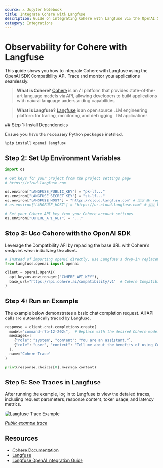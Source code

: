 ```yaml
---
source: ⚠️ Jupyter Notebook
title: Integrate Cohere with Langfuse
description: Guide on integrating Cohere with Langfuse via the OpenAI SDK for observability and debugging.
category: Integrations
---
```


# Observability for Cohere with Langfuse

This guide shows you how to integrate Cohere with Langfuse using the OpenAI SDK Compatibility API. Trace and monitor your applications seamlessly.

> **What is Cohere?** [Cohere](https://docs.cohere.com/docs/) is an AI platform that provides state-of-the-art language models via API, allowing developers to build applications with natural language understanding capabilities.

> **What is Langfuse?** [Langfuse](https://langfuse.com) is an open source LLM engineering platform for tracing, monitoring, and debugging LLM applications.

<Steps>
## Step 1: Install Dependencies

Ensure you have the necessary Python packages installed:


```python
%pip install openai langfuse
```

## Step 2: Set Up Environment Variables


```python
import os

# Get keys for your project from the project settings page
# https://cloud.langfuse.com

os.environ["LANGFUSE_PUBLIC_KEY"] = "pk-lf..." 
os.environ["LANGFUSE_SECRET_KEY"] = "sk-lf..." 
os.environ["LANGFUSE_HOST"] = "https://cloud.langfuse.com" # 🇪🇺 EU region
# os.environ["LANGFUSE_HOST"] = "https://us.cloud.langfuse.com" # 🇺🇸 US region

# Set your Cohere API key from your Cohere account settings
os.environ["COHERE_API_KEY"] = "..."
```

## Step 3: Use Cohere with the OpenAI SDK

Leverage the Compatibility API by replacing the base URL with Cohere's endpoint when initializing the client.


```python
# Instead of importing openai directly, use Langfuse's drop-in replacement
from langfuse.openai import openai

client = openai.OpenAI(
  api_key=os.environ.get("COHERE_API_KEY"),
  base_url="https://api.cohere.ai/compatibility/v1"  # Cohere Compatibility API endpoint
)
```

## Step 4: Run an Example

The example below demonstrates a basic chat completion request. All API calls are automatically traced by Langfuse.


```python
response = client.chat.completions.create(
  model="command-r7b-12-2024",  # Replace with the desired Cohere model
  messages=[
    {"role": "system", "content": "You are an assistant."},
    {"role": "user", "content": "Tell me about the benefits of using Cohere with Langfuse."}
  ],
  name="Cohere-Trace"
)

print(response.choices[0].message.content)

```

## Step 5: See Traces in Langfuse

After running the example, log in to Langfuse to view the detailed traces, including request parameters, response content, token usage, and latency metrics.

<img src="https://langfuse.com/images/cookbook/integration_cohere/cohere-example-trace.png" alt="Langfuse Trace Example" style="border-radius: 8px;" />

_[Public example trace](https://cloud.langfuse.com/project/cloramnkj0002jz088vzn1ja4/traces/17d82424-f22f-46d1-a63b-6ec3e2c3da1e?timestamp=2025-03-05T11%3A35%3A26.398Z&observation=490e73b2-fdf5-40ad-95d7-a1d0bd054e0e)_
</Steps>


<LearnMore />

## Resources

- [Cohere Documentation](https://docs.cohere.com/docs/compatibility-api)
- [Langfuse](https://langfuse.com)
- [Langfuse OpenAI Integration Guide](https://langfuse.com/docs/integrations/openai/python/get-started)
